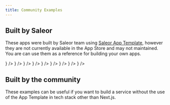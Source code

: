 ```yaml
---
title: Community Examples
---
```



## Built by Saleor
These apps were built by Saleor team using [Saleor App Template](/developer/extending/apps/developing-apps/app-template.mdx), however they are not currently available in the App Store and may not maintained. You are can use them as a reference for building your own apps.

<div style={{display: 'flex', gap: '1rem', flexWrap: 'wrap'}}>
    <CompactCard
        name="Invoicing"
        description="Example app for invoice generation directly in Saleor Dashboard."
        technology="Next.js"
        link="https://github.com/saleor/examples/tree/main/example-app-invoices"
        icon={<InvoiceIcon/>}
    />
    <CompactCard
        name="Klarna"
        description="Example implementation of Klarna integration using Transaction API."
        technology="Next.js"
        link="https://github.com/saleor/examples/tree/main/example-app-klarna"
        icon={<img src={KlarnaIcon} style={{padding: "2px"}}/>}
    />
    <CompactCard
        name="Dummy Payment App"
        description="Bare bones app for testing Saleor Transaction API."
        technology="Next.js"
        link="https://github.com/saleor/dummy-payment-app"
        icon={<DummyPaymentIcon/>}
    />
    <CompactCard
        name="Slack"
        description="Example app: connect Saleor to send Slack messages."
        technology="Next.js"
        link="https://github.com/saleor/examples/tree/main/example-app-slack"
        icon={<SlackIcon style={{padding: "2px"}}/>}
    />
    <CompactCard
        name="Authorize.net"
        description="Example implementation of Authorize.net integration."
        technology="Next.js"
        link="https://github.com/saleor/examples/tree/main/example-app-authorize.net"
        icon={<img src={AppTemplateIcon} style={{padding: "2px"}}/>}
    />
    <CompactCard
        name="TaxJar"
        description="Example app: connect Saleor to calculate taxes with TaxJar."
        technology="Next.js"
        link="https://github.com/saleor/examples/tree/main/example-app-taxjar"
        icon={<TaxJarIcon style={{padding: "2px"}}/>}
    />
    <CompactCard
        name="Checkout prices"
        description="Example app: set custom prices for checkout lines."
        technology="Next.js"
        link="https://github.com/saleor/examples/tree/main/example-app-checkout-prices"
        icon={<img src={AppTemplateIcon} style={{padding: "2px"}}/>}
    />
    <CompactCard
        name="Mailchimp"
        description="Example app: create targeted campaigns using Mailchimp."
        technology="Next.js"
        link="https://github.com/saleor/examples/tree/main/example-app-crm"
        icon={<CRMIcon style={{padding: "2px"}}/>}
    />
    <CompactCard
        name="Sendgrid"
        description="Example app: connect Saleor to Sendgrid."
        technology="Next.js"
        link="https://github.com/saleor/examples/tree/main/example-app-sendgrid"
        icon={<SendgridIcon style={{padding: "2px"}}/>}
    />
    <CompactCard
        name="Saleor App AWS Lambda"
        description="Boilerplate for building Saleor Apps in TypeScript on AWS Lambda with AWS CDK deployment"
        technology="TypeScript"
        link="https://github.com/saleor/saleor-app-lambda-template"
    />
    <CompactCard
        name="Saleor App Hono + Deno"
        description="Boilterplate for building Saleor Apps in Hono + Deno"
        technology="TypeScript, Deno"
        link="https://github.com/witoszekdev/saleor-app-hono-deno-template"
    />
    <CompactCard
        name="Saleor App Hono + Cloudflare Pages"
        description="Boilterplate for building Saleor Apps using Hono + Cloudflare Pages / Workers"
        technology="TypeScript, Cloudflare Workers"
        link="https://github.com/witoszekdev/saleor-app-hono-cf-pages-template"/>
</div>


## Built by the community
These examples can be useful if you want to build a service without the use of the App Template in tech stack other than Next.js.
<div style={{display: 'flex', gap: '1rem', flexWrap: 'wrap'}}>
    <CompactCard
        name="AWS Serverless"
        description="Implementation of a Saleor app using AWS Lambda"
        technology="Python"
        link="https://github.com/mirumee/serverless-saleor-app-example"
    />
    <CompactCard
        name="Python App Template"
        description="Boilerplate for building Saleor apps in Python"
        technology="Python"
        link="https://github.com/mirumee/saleor-app-framework-python"
    />
    <CompactCard
        name="Saleor App Rust Axum"
        description="A template for creating Saleor apps in Rust using axum, featuring HTMX."
        technology="Rust"
        link="https://github.com/cozyGalvinism/saleor-app-rust-axum"
    />
</div>
